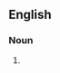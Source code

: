 ==English==

===Noun===
{{head|en|noun}}
# {{lb|en|chiefly|humorous}} {{eye dialect of|en|education}}